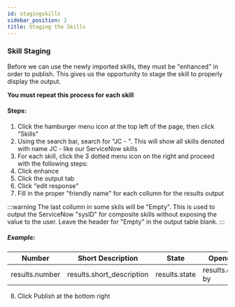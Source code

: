 ```yaml
---
id: stagingskills
sidebar_position: 2
title: Staging the Skills
---
```

### Skill Staging
Before we can use the newly imported skills, they must be "enhanced" in order to publish. This gives us the opportunity to stage the skill to properly display the output.

<strong>You must repeat this process for each skill</strong>

#### Steps:
1. Click the hamburger menu icon at the top left of the page, then click "Skills"
2. Using the search bar, search for "JC - ". This will show all skills denoted with name JC - like our ServiceNow skills
3. For each skill, click the 3 dotted menu icon on the right and proceed with the following steps:
  1. Click enhance
  2. Click the output tab
  3. Click "edit response"
  4. Fill in the proper "friendly name" for each collumn for the results output

:::warning
The last collumn in some skils will be "Empty". This is used to output the ServiceNow "sysID" for composite skills without exposing the value to the user. Leave the header for "Empty" in the output table blank.
:::

##### Example:

| Number | Short Description | State | Opened By | Urgency | Assigned to | Assignment Group | Opened at | |
|---|---|---|---|---|---|---|---|---|
| results.number | results.short_description | results.state | results.opened by | results.urgency | result.assigned_to |	result.assignment_group |	result.opened_at | "Empty" |

8. Click Publish at the bottom right